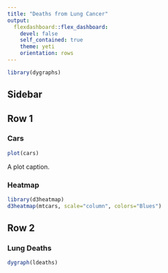 ```yaml
---
title: "Deaths from Lung Cancer"
output: 
  flexdashboard::flex_dashboard: 
    devel: false
    self_contained: true
    theme: yeti
    orientation: rows
---
```


```r
library(dygraphs)
```

Sidebar {.sidebar}
-------------------------------------------------------------------------------

Row 1
-------------------------------------------------------------------------------

### Cars

```r
plot(cars)
```

A plot caption.

### Heatmap

```r
library(d3heatmap)
d3heatmap(mtcars, scale="column", colors="Blues")
```

Row 2
-------------------------------------------------------------------------------

### Lung Deaths

```r
dygraph(ldeaths)
```


